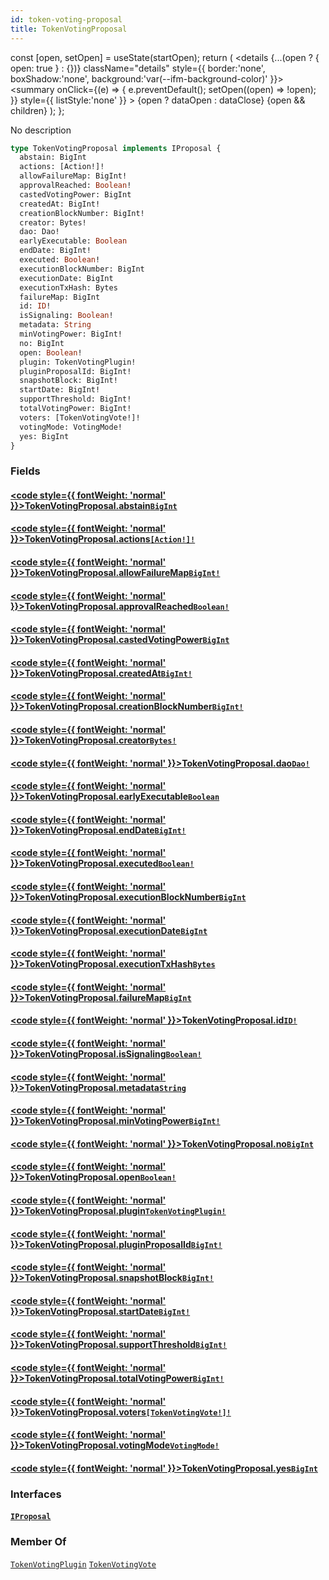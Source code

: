 ```yaml
---
id: token-voting-proposal
title: TokenVotingProposal
---
```









  const [open, setOpen] = useState(startOpen);
  return (
    <details {...(open ? { open: true } : {})} className="details" style={{ border:'none', boxShadow:'none', background:'var(--ifm-background-color)' }}>
      <summary
        onClick={(e) => {
          e.preventDefault();
          setOpen((open) => !open);
        }}
        style={{ listStyle:'none' }}
      >
      {open ? dataOpen : dataClose}
      </summary>
      {open && children}
    </details>
  );
};








No description


```graphql
type TokenVotingProposal implements IProposal {
  abstain: BigInt
  actions: [Action!]!
  allowFailureMap: BigInt!
  approvalReached: Boolean!
  castedVotingPower: BigInt
  createdAt: BigInt!
  creationBlockNumber: BigInt!
  creator: Bytes!
  dao: Dao!
  earlyExecutable: Boolean
  endDate: BigInt!
  executed: Boolean!
  executionBlockNumber: BigInt
  executionDate: BigInt
  executionTxHash: Bytes
  failureMap: BigInt
  id: ID!
  isSignaling: Boolean!
  metadata: String
  minVotingPower: BigInt!
  no: BigInt
  open: Boolean!
  plugin: TokenVotingPlugin!
  pluginProposalId: BigInt!
  snapshotBlock: BigInt!
  startDate: BigInt!
  supportThreshold: BigInt!
  totalVotingPower: BigInt!
  voters: [TokenVotingVote!]!
  votingMode: VotingMode!
  yes: BigInt
}
```




### Fields

#### [<code style={{ fontWeight: 'normal' }}>TokenVotingProposal.<b>abstain</b></code>](#)<Bullet />[`BigInt`](/docs/next/subgraph/reference-guide/scalars/big-int) <Badge class="badge badge--secondary" text="scalar"/> 
> 
> 
> 
> 

#### [<code style={{ fontWeight: 'normal' }}>TokenVotingProposal.<b>actions</b></code>](#)<Bullet />[`[Action!]!`](/docs/next/subgraph/reference-guide/objects/action) <Badge class="badge badge--secondary" text="non-null"/> <Badge class="badge badge--secondary" text="object"/> 
> 
> 
> 
> 

#### [<code style={{ fontWeight: 'normal' }}>TokenVotingProposal.<b>allowFailureMap</b></code>](#)<Bullet />[`BigInt!`](/docs/next/subgraph/reference-guide/scalars/big-int) <Badge class="badge badge--secondary" text="non-null"/> <Badge class="badge badge--secondary" text="scalar"/> 
> 
> 
> 
> 

#### [<code style={{ fontWeight: 'normal' }}>TokenVotingProposal.<b>approvalReached</b></code>](#)<Bullet />[`Boolean!`](/docs/next/subgraph/reference-guide/scalars/boolean) <Badge class="badge badge--secondary" text="non-null"/> <Badge class="badge badge--secondary" text="scalar"/> 
> 
> 
> 
> 

#### [<code style={{ fontWeight: 'normal' }}>TokenVotingProposal.<b>castedVotingPower</b></code>](#)<Bullet />[`BigInt`](/docs/next/subgraph/reference-guide/scalars/big-int) <Badge class="badge badge--secondary" text="scalar"/> 
> 
> 
> 
> 

#### [<code style={{ fontWeight: 'normal' }}>TokenVotingProposal.<b>createdAt</b></code>](#)<Bullet />[`BigInt!`](/docs/next/subgraph/reference-guide/scalars/big-int) <Badge class="badge badge--secondary" text="non-null"/> <Badge class="badge badge--secondary" text="scalar"/> 
> 
> 
> 
> 

#### [<code style={{ fontWeight: 'normal' }}>TokenVotingProposal.<b>creationBlockNumber</b></code>](#)<Bullet />[`BigInt!`](/docs/next/subgraph/reference-guide/scalars/big-int) <Badge class="badge badge--secondary" text="non-null"/> <Badge class="badge badge--secondary" text="scalar"/> 
> 
> 
> 
> 

#### [<code style={{ fontWeight: 'normal' }}>TokenVotingProposal.<b>creator</b></code>](#)<Bullet />[`Bytes!`](/docs/next/subgraph/reference-guide/scalars/bytes) <Badge class="badge badge--secondary" text="non-null"/> <Badge class="badge badge--secondary" text="scalar"/> 
> 
> 
> 
> 

#### [<code style={{ fontWeight: 'normal' }}>TokenVotingProposal.<b>dao</b></code>](#)<Bullet />[`Dao!`](/docs/next/subgraph/reference-guide/objects/dao) <Badge class="badge badge--secondary" text="non-null"/> <Badge class="badge badge--secondary" text="object"/> 
> 
> 
> 
> 

#### [<code style={{ fontWeight: 'normal' }}>TokenVotingProposal.<b>earlyExecutable</b></code>](#)<Bullet />[`Boolean`](/docs/next/subgraph/reference-guide/scalars/boolean) <Badge class="badge badge--secondary" text="scalar"/> 
> 
> 
> 
> 

#### [<code style={{ fontWeight: 'normal' }}>TokenVotingProposal.<b>endDate</b></code>](#)<Bullet />[`BigInt!`](/docs/next/subgraph/reference-guide/scalars/big-int) <Badge class="badge badge--secondary" text="non-null"/> <Badge class="badge badge--secondary" text="scalar"/> 
> 
> 
> 
> 

#### [<code style={{ fontWeight: 'normal' }}>TokenVotingProposal.<b>executed</b></code>](#)<Bullet />[`Boolean!`](/docs/next/subgraph/reference-guide/scalars/boolean) <Badge class="badge badge--secondary" text="non-null"/> <Badge class="badge badge--secondary" text="scalar"/> 
> 
> 
> 
> 

#### [<code style={{ fontWeight: 'normal' }}>TokenVotingProposal.<b>executionBlockNumber</b></code>](#)<Bullet />[`BigInt`](/docs/next/subgraph/reference-guide/scalars/big-int) <Badge class="badge badge--secondary" text="scalar"/> 
> 
> 
> 
> 

#### [<code style={{ fontWeight: 'normal' }}>TokenVotingProposal.<b>executionDate</b></code>](#)<Bullet />[`BigInt`](/docs/next/subgraph/reference-guide/scalars/big-int) <Badge class="badge badge--secondary" text="scalar"/> 
> 
> 
> 
> 

#### [<code style={{ fontWeight: 'normal' }}>TokenVotingProposal.<b>executionTxHash</b></code>](#)<Bullet />[`Bytes`](/docs/next/subgraph/reference-guide/scalars/bytes) <Badge class="badge badge--secondary" text="scalar"/> 
> 
> 
> 
> 

#### [<code style={{ fontWeight: 'normal' }}>TokenVotingProposal.<b>failureMap</b></code>](#)<Bullet />[`BigInt`](/docs/next/subgraph/reference-guide/scalars/big-int) <Badge class="badge badge--secondary" text="scalar"/> 
> 
> 
> 
> 

#### [<code style={{ fontWeight: 'normal' }}>TokenVotingProposal.<b>id</b></code>](#)<Bullet />[`ID!`](/docs/next/subgraph/reference-guide/scalars/id) <Badge class="badge badge--secondary" text="non-null"/> <Badge class="badge badge--secondary" text="scalar"/> 
> 
> 
> 
> 

#### [<code style={{ fontWeight: 'normal' }}>TokenVotingProposal.<b>isSignaling</b></code>](#)<Bullet />[`Boolean!`](/docs/next/subgraph/reference-guide/scalars/boolean) <Badge class="badge badge--secondary" text="non-null"/> <Badge class="badge badge--secondary" text="scalar"/> 
> 
> 
> 
> 

#### [<code style={{ fontWeight: 'normal' }}>TokenVotingProposal.<b>metadata</b></code>](#)<Bullet />[`String`](/docs/next/subgraph/reference-guide/scalars/string) <Badge class="badge badge--secondary" text="scalar"/> 
> 
> 
> 
> 

#### [<code style={{ fontWeight: 'normal' }}>TokenVotingProposal.<b>minVotingPower</b></code>](#)<Bullet />[`BigInt!`](/docs/next/subgraph/reference-guide/scalars/big-int) <Badge class="badge badge--secondary" text="non-null"/> <Badge class="badge badge--secondary" text="scalar"/> 
> 
> 
> 
> 

#### [<code style={{ fontWeight: 'normal' }}>TokenVotingProposal.<b>no</b></code>](#)<Bullet />[`BigInt`](/docs/next/subgraph/reference-guide/scalars/big-int) <Badge class="badge badge--secondary" text="scalar"/> 
> 
> 
> 
> 

#### [<code style={{ fontWeight: 'normal' }}>TokenVotingProposal.<b>open</b></code>](#)<Bullet />[`Boolean!`](/docs/next/subgraph/reference-guide/scalars/boolean) <Badge class="badge badge--secondary" text="non-null"/> <Badge class="badge badge--secondary" text="scalar"/> 
> 
> 
> 
> 

#### [<code style={{ fontWeight: 'normal' }}>TokenVotingProposal.<b>plugin</b></code>](#)<Bullet />[`TokenVotingPlugin!`](/docs/next/subgraph/reference-guide/objects/token-voting-plugin) <Badge class="badge badge--secondary" text="non-null"/> <Badge class="badge badge--secondary" text="object"/> 
> 
> 
> 
> 

#### [<code style={{ fontWeight: 'normal' }}>TokenVotingProposal.<b>pluginProposalId</b></code>](#)<Bullet />[`BigInt!`](/docs/next/subgraph/reference-guide/scalars/big-int) <Badge class="badge badge--secondary" text="non-null"/> <Badge class="badge badge--secondary" text="scalar"/> 
> 
> 
> 
> 

#### [<code style={{ fontWeight: 'normal' }}>TokenVotingProposal.<b>snapshotBlock</b></code>](#)<Bullet />[`BigInt!`](/docs/next/subgraph/reference-guide/scalars/big-int) <Badge class="badge badge--secondary" text="non-null"/> <Badge class="badge badge--secondary" text="scalar"/> 
> 
> 
> 
> 

#### [<code style={{ fontWeight: 'normal' }}>TokenVotingProposal.<b>startDate</b></code>](#)<Bullet />[`BigInt!`](/docs/next/subgraph/reference-guide/scalars/big-int) <Badge class="badge badge--secondary" text="non-null"/> <Badge class="badge badge--secondary" text="scalar"/> 
> 
> 
> 
> 

#### [<code style={{ fontWeight: 'normal' }}>TokenVotingProposal.<b>supportThreshold</b></code>](#)<Bullet />[`BigInt!`](/docs/next/subgraph/reference-guide/scalars/big-int) <Badge class="badge badge--secondary" text="non-null"/> <Badge class="badge badge--secondary" text="scalar"/> 
> 
> 
> 
> 

#### [<code style={{ fontWeight: 'normal' }}>TokenVotingProposal.<b>totalVotingPower</b></code>](#)<Bullet />[`BigInt!`](/docs/next/subgraph/reference-guide/scalars/big-int) <Badge class="badge badge--secondary" text="non-null"/> <Badge class="badge badge--secondary" text="scalar"/> 
> 
> 
> 
> 

#### [<code style={{ fontWeight: 'normal' }}>TokenVotingProposal.<b>voters</b></code>](#)<Bullet />[`[TokenVotingVote!]!`](/docs/next/subgraph/reference-guide/objects/token-voting-vote) <Badge class="badge badge--secondary" text="non-null"/> <Badge class="badge badge--secondary" text="object"/> 
> 
> 
> 
> 

#### [<code style={{ fontWeight: 'normal' }}>TokenVotingProposal.<b>votingMode</b></code>](#)<Bullet />[`VotingMode!`](/docs/next/subgraph/reference-guide/enums/voting-mode) <Badge class="badge badge--secondary" text="non-null"/> <Badge class="badge badge--secondary" text="enum"/> 
> 
> 
> 
> 

#### [<code style={{ fontWeight: 'normal' }}>TokenVotingProposal.<b>yes</b></code>](#)<Bullet />[`BigInt`](/docs/next/subgraph/reference-guide/scalars/big-int) <Badge class="badge badge--secondary" text="scalar"/> 
> 
> 
> 
> 

### Interfaces

#### [`IProposal`](/docs/next/subgraph/reference-guide/interfaces/iproposal) <Badge class="badge badge--secondary" text="interface"/> 
> 
> 
> 
> 





### Member Of

[`TokenVotingPlugin`](/docs/next/subgraph/reference-guide/objects/token-voting-plugin)  <Badge class="badge badge--secondary" text="object"/><Bullet />[`TokenVotingVote`](/docs/next/subgraph/reference-guide/objects/token-voting-vote)  <Badge class="badge badge--secondary" text="object"/>

